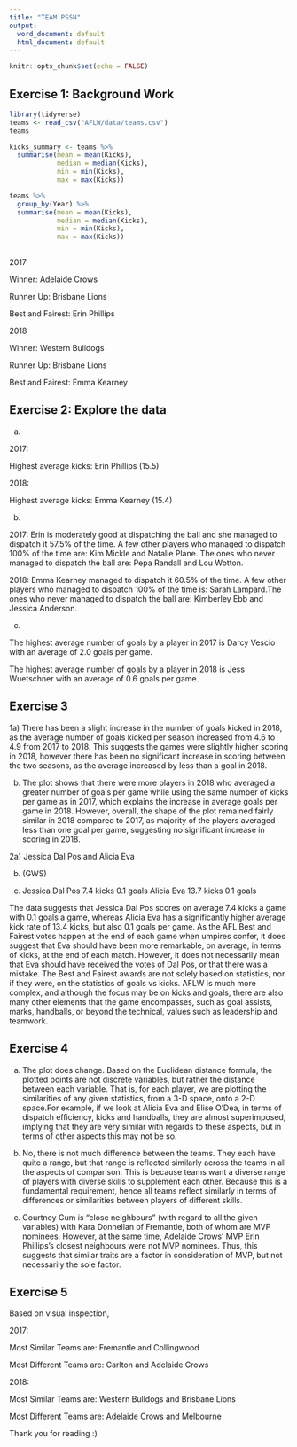 ---
title: "TEAM PSSN"
output:
  word_document: default
  html_document: default
---

```{r setup, include=FALSE}
knitr::opts_chunk$set(echo = FALSE)
```

## Exercise 1: Background Work

```{r, eval= FALSE}
library(tidyverse)
teams <- read_csv("AFLW/data/teams.csv")
teams
```

```{r summarise-kicks, eval=FALSE} 
kicks_summary <- teams %>%
  summarise(mean = mean(Kicks), 
            median = median(Kicks), 
            min = min(Kicks), 
            max = max(Kicks))

teams %>% 
  group_by(Year) %>% 
  summarise(mean = mean(Kicks), 
            median = median(Kicks), 
            min = min(Kicks), 
            max = max(Kicks))
  
```

2017

Winner: Adelaide Crows 

Runner Up: Brisbane Lions 

Best and Fairest: Erin Phillips 

2018

Winner: Western Bulldogs

Runner Up: Brisbane Lions

Best and Fairest: Emma Kearney

## Exercise 2: Explore the data

a)

2017:

Highest average kicks: Erin Phillips (15.5)

2018:

Highest average kicks: Emma Kearney (15.4)


b) 

2017: Erin is moderately good at dispatching the ball and she managed to dispatch it 57.5% of the time. A few other players who managed to dispatch 100% of the time are: Kim Mickle and Natalie Plane. The ones who never managed to dispatch the ball are: Pepa Randall and Lou Wotton. 

2018: Emma Kearney managed to dispatch it 60.5% of the time. A few other players who managed to dispatch 100% of the time is: Sarah Lampard.The ones who never managed to dispatch the ball are: Kimberley Ebb and Jessica Anderson. 


c) 

The highest average number of goals by a player in 2017 is Darcy Vescio with an average of 2.0 goals per game.

The highest average number of goals by a player in 2018 is Jess Wuetschner with an average of 0.6 goals per game.

## Exercise 3

1a) There has been a slight increase in the number of goals kicked in 2018, as the average number of goals kicked per season increased from 4.6 to 4.9 from 2017 to 2018. This suggests the games were slightly higher scoring in 2018, however there has been no significant increase in scoring between the two seasons, as the average increased by less than a goal in 2018.

b) The plot shows that there were more players in 2018 who averaged a greater number of goals per game while using the same number of kicks per game as in 2017, which explains the increase in average goals per game in 2018. However, overall, the shape of the plot remained fairly similar in 2018 compared to 2017, as majority of the players averaged less than one goal per game, suggesting no significant increase in scoring in 2018.


2a) Jessica Dal Pos and Alicia Eva 

b) (GWS)

c) Jessica Dal Pos 7.4 kicks 0.1 goals
Alicia Eva 13.7 kicks 0.1 goals

The data suggests that Jessica Dal Pos scores on average 7.4 kicks a game with 0.1 goals a game, whereas Alicia Eva has a significantly higher average kick rate of 13.4 kicks, but also 0.1 goals per game. As the AFL Best and Fairest votes happen at the end of each game when umpires confer, it does suggest that Eva should have been more remarkable, on average, in terms of kicks, at the end of each match. However, it does not necessarily mean that Eva should have received the votes of Dal Pos, or that there was a mistake. The Best and Fairest awards are not solely based on statistics, nor if they were, on the statistics of goals vs kicks. AFLW is much more complex, and although the focus may be on kicks and goals, there are also many other elements that the game encompasses, such as goal assists, marks, handballs, or beyond the technical, values such as leadership and teamwork.

## Exercise 4

a) The plot does change. Based on the Euclidean distance formula, the plotted points are not discrete variables, but rather the distance between each variable. That is, for each player, we are plotting the similarities of any given statistics, from a 3-D space, onto a 2-D space.For example, if we look at Alicia Eva and Elise O’Dea, in terms of dispatch efficiency, kicks and handballs, they are almost superimposed, implying that they are very similar with regards to these aspects, but in terms of other aspects this may not be so.

b) No, there is not much difference between the teams. They each have quite a range, but that range is reflected similarly across the teams in all the aspects of comparison. This is because teams want a diverse range of players with diverse skills to supplement each other. Because this is a fundamental requirement, hence all teams reflect similarly in terms of differences or similarities between players of different skills. 

c) Courtney Gum is “close neighbours” (with regard to all the given variables) with Kara Donnellan of Fremantle, both of whom are MVP nominees. However, at the same time, Adelaide Crows’ MVP Erin Phillips’s closest neighbours were not MVP nominees. Thus, this suggests that similar traits are a factor in consideration of MVP, but not necessarily the sole factor.

## Exercise 5

Based on visual inspection,

2017:

Most Similar Teams are: Fremantle and Collingwood

Most Different Teams are: Carlton and Adelaide Crows

2018:

Most Similar Teams are: Western Bulldogs and Brisbane Lions

Most Different Teams are: Adelaide Crows and Melbourne



Thank you for reading :)







